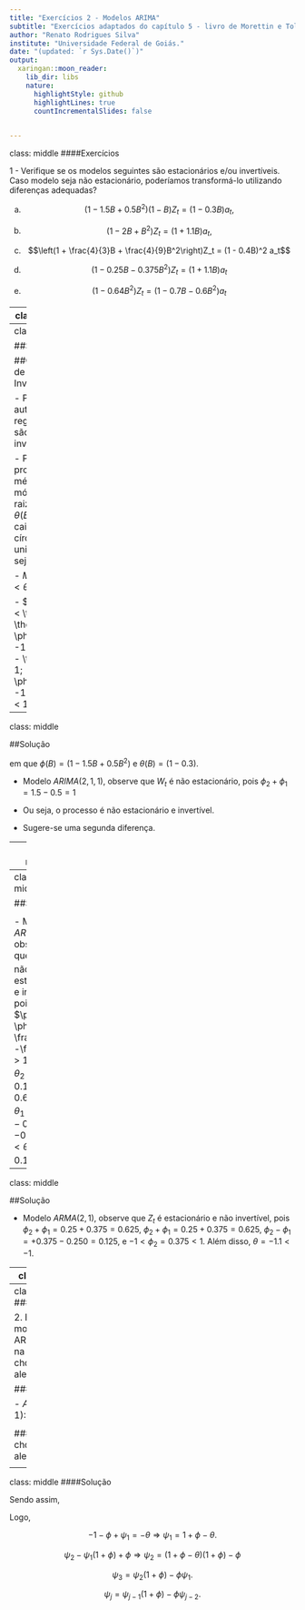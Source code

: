 ```yaml
---
title: "Exercícios 2 - Modelos ARIMA"
subtitle: "Exercícios adaptados do capítulo 5 - livro de Morettin e Toloi (2004)"
author: "Renato Rodrigues Silva"
institute: "Universidade Federal de Goiás."
date: "(updated: `r Sys.Date()`)"
output:
  xaringan::moon_reader:
    lib_dir: libs
    nature:
      highlightStyle: github
      highlightLines: true
      countIncrementalSlides: false

    
---
```

class: middle
####Exercícios

1 - Verifique se os modelos seguintes são estacionários e/ou invertíveis. Caso modelo seja não estacionário, poderíamos transformá-lo utilizando diferenças adequadas? 

a.  $$(1 - 1.5B + 0.5B^2)(1 - B)Z_t = (1 - 0.3B)a_t,$$

b.  $$(1 - 2B + B^2)Z_t  = (1 + 1.1B) a_t,$$

c.  $$\left(1 + \frac{4}{3}B + \frac{4}{9}B^2\right)Z_t = (1 - 0.4B)^2 a_t$$

d.  $$(1 - 0.25B -0.375B^2)Z_t = (1 + 1.1B)a_t$$

e.  $$(1 - 0.64B^2)Z_t = (1 - 0.7 B - 0.6 B^2) a_t$$

---
class: middle

##Solução

##Condições de Estaconariedade

- Processo de médias móveis são estacionários sempre

- Para processos auto-regressivos: as raizes de $\phi(B) = 0$ deve cair fora do círculo unitário. Ou seja,

- $AR(1):  -1 < \phi < 1;$

- $AR(2): -1 < \phi_1 + \phi_2 < 1; \phantom{11} -1 < \phi_2 - \phi_1 < 1; \phantom{11} -1 < \phi_2 < 1.$



---
class: middle

##Solução

##Condições de Invertibilidade

- Processo auto-regressivos são sempre invertíveis:

- Para processos de médias móveis: as raizes de $\theta(B) = 0$ deve cair fora do círculo unitário. Ou seja,

- $MA(1):  -1 < \theta < 1;$

- $MA(2): -1 < \theta_1 + \theta_2 < 1; \phantom{11} -1 < \theta_2 - \theta_1 < 1; \phantom{11} -1 < \theta_2 < 1.$


---
class: middle

##Solução

\begin{align}
(1 - 1.5B + 0.5B^2) (1 - B)Z_t =& (1-0.3)a_t \\
\phi(B)(1-B)Z_t =& \theta(B) a_t \\
\phi(B)\Delta Z_t =& \theta(B) a_t \\
\phi(B) W_t  =& \theta(B) a_t .
\end{align}
em que $\phi(B) = (1 - 1.5B + 0.5B^2)$ e $\theta(B)=(1-0.3).$ 

- Modelo $ARIMA(2,1,1),$ observe que $W_t$ é não estacionário, pois $\phi_2 + \phi_1 =  1.5 -0.5  = 1$

- Ou seja, o processo é não estacionário e invertível.

- Sugere-se uma segunda diferença.

\begin{align}
(1 - 0.5B)(1 - B)(1 - B)Z_t =& (1-0.3)a_t \\
(1 - 0.5B)(1-B)^2 Z_t =& (1-0.3)a_t.
\end{align}

---
class: middle

##Solução

\begin{align}
(1 - 2B + B^2)Z_t =& (1-1.1B)a_t \\
\phi(B)Z_t =& \theta(B) a_t .
\end{align}

- Modelo $ARMA(2,1),$ observe que $Z_t$ é não estacionário e não invertível, pois $\phi_2 + \phi_1 = 2 -1  = 1.$ e $\theta =  1.1 > 1.$


- Sugere-se  duas diferenças.

\begin{align}
(1 - 2B + B^2)Z_t =& (1-1.1B)a_t \\
(1 - B)(1 - B)Z_t =& (1-1.1B)a_t \\
(1-B)^2 Z_t =& (1-1.1B)a_t \\
W_t =& (1-1.1B)a_t.
\end{align}




---
class: middle

##Solução

\begin{align}
(1 + \frac{4}{3}B + \frac{4}{9} B^2)Z_t =& (1-0.4B)^2a_t \\
(1 + \frac{4}{3}B + \frac{4}{9} B^2)Z_t =& (1-0.8B +0.16B^2)a_t \\
\phi(B)Z_t =& \theta(B) a_t .
\end{align}

- Modelo $ARMA(2,2),$ observe que $Z_t$ é não estacionário e invertível, pois $\phi_2 + \phi_1 = -\frac{4}{3} -\frac{4}{9} > 1,$  $\theta_1 + \theta_2 = 0.8-0.16=0.64,$
$\theta_2 - \theta_1 = -0.16-0.8=-0.96$ e $-1< \theta_2 =0.16 < 1.$


---
class: middle

##Solução

\begin{align}
(1 -0.25 B -0.375 B^2)Z_t =& (1+1.1B)a_t \\
\phi(B)Z_t =& \theta(B) a_t .
\end{align}

- Modelo $ARMA(2,1),$ observe que $Z_t$ é  estacionário e não invertível, pois $\phi_2 + \phi_1 = 0.25+0.375 = 0.625,$ 
$\phi_2 + \phi_1 = 0.25+0.375 = 0.625,$ 
$\phi_2 - \phi_1 = +0.375-0.250 = 0.125,$ e
$-1< \phi_2=0.375 < 1.$ Além disso, 
$\theta = - 1.1 < -1.$


---
class: middle

##Solução

\begin{align}
(1 -0.64B^2)Z_t =& (1-0.7B -0.6B^2)a_t \\
\phi(B)Z_t =& \theta(B) a_t .
\end{align}

O processo é não invertível e estacionário, pois $\theta_1 + \theta_2 = 0.7+0.6>1.$


---
class: middle
####Exercícios


2.  Escreva o modelo ARIMA(1,1,1) na forma de choques aleatórios

####Solução

- $ARIMA(1,1,1):$

\begin{align}
(1 - \phi B)(1 - B)Z_t =& (1 - \theta B) a_t \\
(1 - \phi B - B +  \phi B^2) Z_t =& (1 - \theta B) a_t \\
(1 - (1 + \phi) B + \phi B^2) Z_t =& (1 - \theta B) a_t \\
\varphi(B) Z_t =& \theta (B) a_t. 
\end{align}


####Forma de choques aleatórios

\begin{align}
Z_t =& \psi(B) a_t \Rightarrow \\
\varphi(B) Z_t =& \varphi(B)\psi(B) a_t \Rightarrow \\
\varphi(B)\psi(B) =& \theta(B). 
\end{align}

---
class: middle
####Solução

Sendo assim,

\begin{align}
 (1 - (1 + \phi) B + \phi B^2)(1 + \psi_1 B + \psi_2 B^2 + \ldots ) = 1 - \theta B .
\end{align}

\begin{align}
&& 1 - (1 + \phi) B + \phi B^2 + \psi_1 B - \psi_1(1 + \phi)B^2 + \phi \psi_1 B^3 +\\
&&  \psi_2 B^2 - \psi_2 (1 + \phi) B^3 + \phi \psi_2 B^4 + \ldots = 1 - \theta B.
\end{align}

Logo,

$$-1 -\phi + \psi_1 = - \theta \Rightarrow \psi_1 = 1 + \phi -\theta.$$

$$\psi_2 - \psi_1(1+\phi)+\phi \Rightarrow \psi_2 = (1+\phi-\theta)(1+\phi)-\phi$$ 

$$\psi_3 = \psi_2(1+\phi) -\phi\psi_1.$$


$$\psi_j = \psi_{j-1}(1+\phi) -\phi\psi_{j-2}.$$